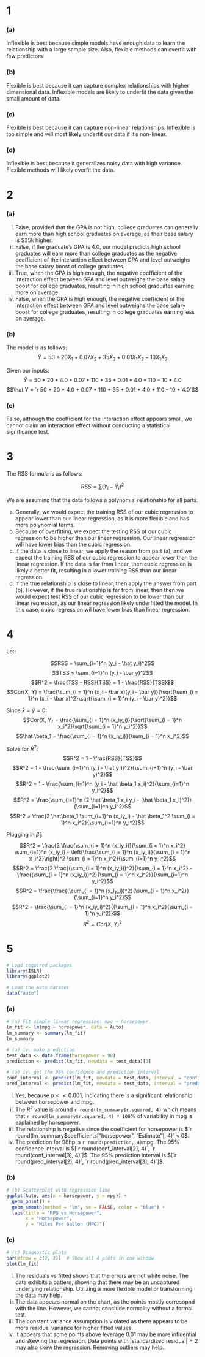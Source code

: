 # 1
### (a)
Inflexible is best because simple models have enough data to learn the relationship with a large sample size. Also, flexible methods can overfit with few predictors.

### (b)
Flexible is best because it can capture complex relationships with higher dimensional data. Inflexible models are likely to underfit the data given the small amount of data.

### (c)
Flexible is best because it can capture non-linear relationships. Inflexible is too simple and will most likely underfit our data if it's non-linear.

### (d)
Inflexible is best because it generalizes noisy data with high variance. Flexible methods will likely overfit the data.

# 2
### (a)
i. False, provided that the GPA is not high, college graduates can generally earn more than high school graduates on average, as their base salary is \$35k higher.
ii. False, if the graduate's GPA is 4.0, our model predicts high school graduates will earn more than college graduates as the negative coefficient of the interaction effect between GPA and level outweighs the base salary boost of college graduates.
iii. True, when the GPA is high enough, the negative coefficient of the interaction effect between GPA and level outweighs the base salary boost for college graduates, resulting in high school graduates earning more on average.
iv. False, when the GPA is high enough, the negative coefficient of the interaction effect between GPA and level outweighs the base salary boost for college graduates, resulting in college graduates earning less on average.

### (b)
The model is as follows:
$$\hat Y = 50 + 20X_1 + 0.07X_2 + 35X_3 + 0.01X_1X_2 - 10X_1X_3$$

Given our inputs:
$$\hat Y = 50 + 20 * 4.0 + 0.07 * 110 + 35 + 0.01 * 4.0 * 110 - 10 * 4.0$$
$$\hat Y = `r 50 + 20 * 4.0 + 0.07 * 110 + 35 + 0.01 * 4.0 * 110 - 10 * 4.0`$$

### (c)
False, although the coefficient for the interaction effect appears small, we cannot claim an interaction effect without conducting a statistical significance test.

# 3
The RSS formula is as follows:

$$RSS = \sum (Y_i - \hat Y_i)^2$$

We are assuming that the data follows a polynomial relationship for all parts.

a. Generally, we would expect the training RSS of our cubic regression to appear lower than our linear regression, as it is more flexible and has more polynomial terms.
b. Because of overfitting, we expect the testing RSS of our cubic regression to be higher than our linear regression. Our linear regression will have lower bias than the cubic regression.
c. If the data is close to linear, we apply the reason from part (a), and we expect the training RSS of our cubic regression to appear lower than the linear regression. If the data is far from linear, then cubic regression is likely a better fit, resulting in a lower training RSS than our linear regression.
d. If the true relationship is close to linear, then apply the answer from part (b). However, if the true relationship is far from linear, then then we would expect test RSS of our cubic regression to be lower than our linear regression, as our linear regression likely underfitted the model. In this case, cubic regression wil have lower bias than linear regression.

# 4
Let:

$$RSS = \sum_{i=1}^n (y_i - \hat y_i)^2$$
$$TSS = \sum_{i=1}^n (y_i - \bar y)^2$$
$$R^2 = \frac{TSS - RSS}{TSS} = 1 - \frac{RSS}{TSS}$$
$$Cor(X, Y) = \frac{\sum_{i = 1}^n (x_i - \bar x)(y_i - \bar y)}{\sqrt{\sum_{i = 1}^n (x_i - \bar x)^2}\sqrt{\sum_{i = 1}^n (y_i - \bar y)^2}}$$

Since $\bar x = \bar y = 0$:
$$Cor(X, Y) = \frac{\sum_{i = 1}^n (x_iy_i)}{\sqrt{\sum_{i = 1}^n x_i^2}\sqrt{\sum_{i = 1}^n y_i^2}}$$
$$\hat \beta_1 = \frac{\sum_{i = 1}^n (x_iy_i)}{\sum_{i = 1}^n x_i^2}$$

Solve for $R^2$:
$$R^2 = 1 - \frac{RSS}{TSS}$$
$$R^2 = 1 - \frac{\sum_{i=1}^n (y_i - \hat y_i)^2}{\sum_{i=1}^n (y_i - \bar y)^2}$$
$$R^2 = 1 - \frac{\sum_{i=1}^n (y_i - \hat \beta_1 x_i)^2}{\sum_{i=1}^n y_i^2}$$
$$R^2 = \frac{\sum_{i=1}^n (2 \hat \beta_1 x_i y_i - (\hat \beta_1 x_i)^2)}{\sum_{i=1}^n y_i^2}$$
$$R^2 = \frac{2 \hat\beta_1 \sum_{i=1}^n (x_iy_i) - \hat \beta_1^2 \sum_{i = 1}^n x_i^2}{\sum_{i=1}^n y_i^2}$$

Plugging in $\hat \beta_1$:
$$R^2 = \frac{2 \frac{\sum_{i = 1}^n (x_iy_i)}{\sum_{i = 1}^n x_i^2} \sum_{i=1}^n (x_iy_i) - \left(\frac{\sum_{i = 1}^n (x_iy_i)}{\sum_{i = 1}^n x_i^2}\right)^2 \sum_{i = 1}^n x_i^2}{\sum_{i=1}^n y_i^2}$$
$$R^2 = \frac{2 \frac{(\sum_{i = 1}^n (x_iy_i))^2}{\sum_{i = 1}^n x_i^2} - \frac{(\sum_{i = 1}^n (x_iy_i))^2}{\sum_{i = 1}^n x_i^2}}{\sum_{i=1}^n y_i^2}$$
$$R^2 = \frac{\frac{(\sum_{i = 1}^n (x_iy_i))^2}{\sum_{i = 1}^n x_i^2}}{\sum_{i=1}^n y_i^2}$$
$$R^2 = \frac{\sum_{i = 1}^n (x_iy_i)^2}{{\sum_{i = 1}^n x_i^2}{\sum_{i = 1}^n y_i^2}}$$
$$R^2 = Cor(X, Y)^2$$

# 5
```r
# Load required packages
library(ISLR)
library(ggplot2)

# Load the Auto dataset
data("Auto")
```

### (a)
```r
# (a) Fit simple linear regression: mpg ~ horsepower
lm_fit <- lm(mpg ~ horsepower, data = Auto)
lm_summary <- summary(lm_fit)
lm_summary

# (a) iv. make prediction
test_data <- data.frame(horsepower = 98)
prediction <- predict(lm_fit, newdata = test_data)[1]

# (a) iv. get the 95% confidence and prediction interval
conf_interval <- predict(lm_fit, newdata = test_data, interval = "confidence")
pred_interval <- predict(lm_fit, newdata = test_data, interval = "prediction")
```

i. Yes, because $p << 0.001$, indicating there is a significant relationship between horsepower and mpg.
ii. The $R^2$ value is around `r round(lm_summary$r.squared, 4)` which means that `r round(lm_summary$r.squared, 4) * 100`\% of variability in mpg is explained by horsepower.
iii. The relationship is negative since the coefficient for horsepower is $`r round(lm_summary$coefficients["horsepower", "Estimate"], 4)` < 0$.
iv. The prediction for 98hp is `r round(prediction, 4)`mpg. The 95\% confidence interval is $[`r round(conf_interval[2], 4)`, `r round(conf_interval[3], 4)`]$. The 95\% prediction interval is $[`r round(pred_interval[2], 4)`, `r round(pred_interval[3], 4)`]$.

### (b)
```r
# (b) Scatterplot with regression line
ggplot(Auto, aes(x = horsepower, y = mpg)) +
  geom_point() +
  geom_smooth(method = "lm", se = FALSE, color = "blue") +
  labs(title = "MPG vs Horsepower",
       x = "Horsepower",
       y = "Miles Per Gallon (MPG)")
```

### (c)
```r
# (c) Diagnostic plots
par(mfrow = c(2, 2))  # Show all 4 plots in one window
plot(lm_fit)
```

i. The residuals vs fitted shows that the errors are not white noise. The data exhibits a pattern, showing that there may be an uncaptured underlying relationship. Utilizing a more flexible model or transforming the data may help.
ii. The data appears normal on the chart, as the points mostly corresopnd with the line. However, we cannot conclude normality without a formal test.
iii. The constant variance assumption is violated as there appears to be more residual variance for higher fitted values.
iv. It appears that some points above leverage $0.01$ may be more influential and skewing the regression. Data points with $|\text{standardized residual}| \geq 2$ may also skew the regression. Removing outliers may help.
